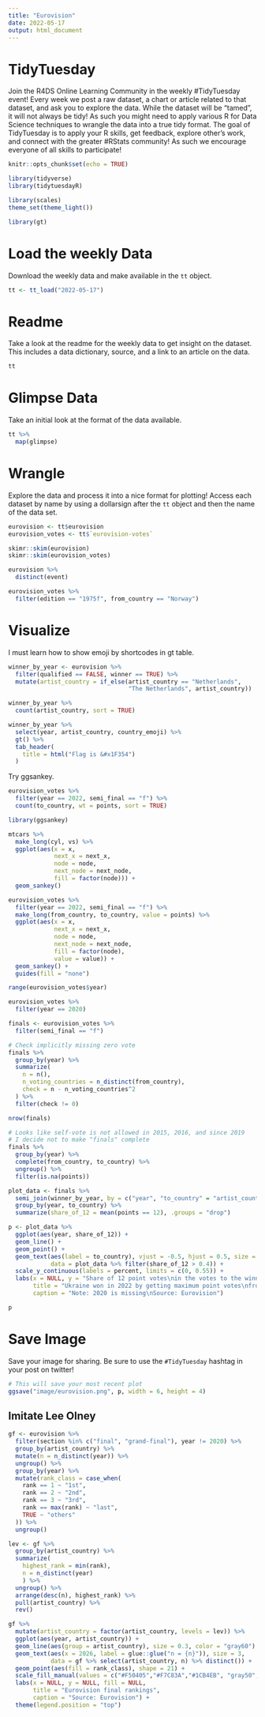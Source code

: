```yaml
---
title: "Eurovision"
date: 2022-05-17
output: html_document
---
```


# TidyTuesday

Join the R4DS Online Learning Community in the weekly #TidyTuesday event!
Every week we post a raw dataset, a chart or article related to that dataset, and ask you to explore the data.
While the dataset will be “tamed”, it will not always be tidy! As such you might need to apply various R for Data Science techniques to wrangle the data into a true tidy format.
The goal of TidyTuesday is to apply your R skills, get feedback, explore other’s work, and connect with the greater #RStats community!
As such we encourage everyone of all skills to participate!

```r

knitr::opts_chunk$set(echo = TRUE)

library(tidyverse)
library(tidytuesdayR)

library(scales)
theme_set(theme_light())

library(gt)
```

# Load the weekly Data

Download the weekly data and make available in the `tt` object.

```r

tt <- tt_load("2022-05-17")

```


# Readme

Take a look at the readme for the weekly data to get insight on the dataset.
This includes a data dictionary, source, and a link to an article on the data.

```r

tt

```


# Glimpse Data

Take an initial look at the format of the data available.

```r

tt %>% 
  map(glimpse)

```

# Wrangle

Explore the data and process it into a nice format for plotting! Access each dataset by name by using a dollarsign after the `tt` object and then the name of the data set.

```r

eurovision <- tt$eurovision
eurovision_votes <- tt$`eurovision-votes`

skimr::skim(eurovision)
skimr::skim(eurovision_votes)

eurovision %>% 
  distinct(event)

eurovision_votes %>% 
  filter(edition == "1975f", from_country == "Norway")
```


# Visualize

I must learn how to show emoji by shortcodes in gt table.

```r

winner_by_year <- eurovision %>% 
  filter(qualified == FALSE, winner == TRUE) %>% 
  mutate(artist_country = if_else(artist_country == "Netherlands",
                                  "The Netherlands", artist_country))

winner_by_year %>% 
  count(artist_country, sort = TRUE)

winner_by_year %>% 
  select(year, artist_country, country_emoji) %>% 
  gt() %>% 
  tab_header(
    title = html("Flag is &#x1F354")
  )

```

Try ggsankey.

```r
eurovision_votes %>% 
  filter(year == 2022, semi_final == "f") %>% 
  count(to_country, wt = points, sort = TRUE)

library(ggsankey)

mtcars %>% 
  make_long(cyl, vs) %>% 
  ggplot(aes(x = x, 
             next_x = next_x, 
             node = node, 
             next_node = next_node,
             fill = factor(node))) +
  geom_sankey()

eurovision_votes %>% 
  filter(year == 2022, semi_final == "f") %>% 
  make_long(from_country, to_country, value = points) %>% 
  ggplot(aes(x = x, 
             next_x = next_x, 
             node = node, 
             next_node = next_node,
             fill = factor(node),
             value = value)) +
  geom_sankey() +
  guides(fill = "none")
```

```r
range(eurovision_votes$year)

eurovision_votes %>% 
  filter(year == 2020)

finals <- eurovision_votes %>% 
  filter(semi_final == "f")

# Check implicitly missing zero vote
finals %>% 
  group_by(year) %>% 
  summarize(
    n = n(),
    n_voting_countries = n_distinct(from_country),
    check = n - n_voting_countries^2
  ) %>% 
  filter(check != 0)

nrow(finals)

# Looks like self-vote is not allowed in 2015, 2016, and since 2019
# I decide not to make "finals" complete
finals %>% 
  group_by(year) %>% 
  complete(from_country, to_country) %>% 
  ungroup() %>% 
  filter(is.na(points))

plot_data <- finals %>% 
  semi_join(winner_by_year, by = c("year", "to_country" = "artist_country")) %>% 
  group_by(year, to_country) %>% 
  summarize(share_of_12 = mean(points == 12), .groups = "drop")

p <- plot_data %>% 
  ggplot(aes(year, share_of_12)) +
  geom_line() +
  geom_point() +
  geom_text(aes(label = to_country), vjust = -0.5, hjust = 0.5, size = 3,
            data = plot_data %>% filter(share_of_12 > 0.4)) +
  scale_y_continuous(labels = percent, limits = c(0, 0.55)) +
  labs(x = NULL, y = "Share of 12 point votes\nin the votes to the winner",
       title = "Ukraine won in 2022 by getting maximum point votes\nfrom more than 40 percent countries in the final",
       caption = "Note: 2020 is missing\nSource: Eurovision")

p
```

# Save Image

Save your image for sharing. Be sure to use the `#TidyTuesday` hashtag in your post on twitter! 

```r

# This will save your most recent plot
ggsave("image/eurovision.png", p, width = 6, height = 4)

```

## Imitate Lee Olney

```r

gf <- eurovision %>% 
  filter(section %in% c("final", "grand-final"), year != 2020) %>% 
  group_by(artist_country) %>% 
  mutate(n = n_distinct(year)) %>% 
  ungroup() %>% 
  group_by(year) %>% 
  mutate(rank_class = case_when(
    rank == 1 ~ "1st",
    rank == 2 ~ "2nd",
    rank == 3 ~ "3rd",
    rank == max(rank) ~ "last",
    TRUE ~ "others"
  )) %>% 
  ungroup()

lev <- gf %>% 
  group_by(artist_country) %>% 
  summarize(
    highest_rank = min(rank),
    n = n_distinct(year)
    ) %>% 
  ungroup() %>% 
  arrange(desc(n), highest_rank) %>% 
  pull(artist_country) %>% 
  rev()

gf %>% 
  mutate(artist_country = factor(artist_country, levels = lev)) %>% 
  ggplot(aes(year, artist_country)) +
  geom_line(aes(group = artist_country), size = 0.3, color = "gray60") +
  geom_text(aes(x = 2026, label = glue::glue("n = {n}")), size = 3,
            data = gf %>% select(artist_country, n) %>% distinct()) +
  geom_point(aes(fill = rank_class), shape = 21) +
  scale_fill_manual(values = c("#F50405","#F7C83A","#1CB4EB", "gray50", "white")) +
  labs(x = NULL, y = NULL, fill = NULL,
       title = "Eurovision final rankings",
       caption = "Source: Eurovision") +
  theme(legend.position = "top")

```

